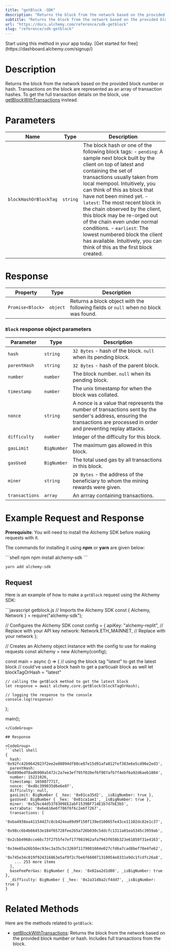 ```yaml
---
title: "getBlock -SDK"
description: "Returns the block from the network based on the provided block number or hash."
subtitle: "Returns the block from the network based on the provided block number or hash."
url: "https://docs.alchemy.com/reference/sdk-getblock"
slug: "reference/sdk-getblock"
---
```


<Tip title="Don’t have an API key?" icon="star">
  Start using this method in your app today. [Get started for free](https://dashboard.alchemy.com/signup/)
</Tip>

# Description

Returns the block from the network based on the provided block number or hash. Transactions on the block are represented as an array of transaction hashes. To get the full transaction details on the block, use [getBlockWithTransactions](/reference/sdk-getblockwithtransactions) instead.

# Parameters

| Name                  | Type     | Description                                                                                                                                                                                                                                                                                                                                                                                                                                                                                                                                                   |
| --------------------- | -------- | ------------------------------------------------------------------------------------------------------------------------------------------------------------------------------------------------------------------------------------------------------------------------------------------------------------------------------------------------------------------------------------------------------------------------------------------------------------------------------------------------------------------------------------------------------------- |
| `blockHashOrBlockTag` | `string` | The block hash or one of the following block tags: - `pending`: A sample next block built by the client on top of latest and containing the set of transactions usually taken from local mempool. Intuitively, you can think of this as block that have not been mined yet. - `latest`: The most recent block in the chain observed by the client, this block may be re-orged out of the chain even under normal conditions. - `earliest`: The lowest numbered block the client has available. Intuitively, you can think of this as the first block created. |

# Response

| Property         | Type     | Description                                                                         |
| ---------------- | -------- | ----------------------------------------------------------------------------------- |
| `Promise<Block>` | `object` | Returns a block object with the following fields or `null` when no block was found. |

### `Block` response object parameters

| Parameter      | Type        | Description                                                                                                                                                                 |
| -------------- | ----------- | --------------------------------------------------------------------------------------------------------------------------------------------------------------------------- |
| `hash`         | `string`    | `32 Bytes` - hash of the block. `null` when its pending block.                                                                                                              |
| `parentHash`   | `string`    | `32 Bytes` - hash of the parent block.                                                                                                                                      |
| `number`       | `number`    | The block number. `null` when its pending block.                                                                                                                            |
| `timestamp`    | `number`    | The unix timestamp for when the block was collated.                                                                                                                         |
| `nonce`        | `string`    | A nonce is a value that represents the number of transactions sent by the sender's address, ensuring the transactions are processed in order and preventing replay attacks. |
| `difficulty`   | `number`    | Integer of the difficulty for this block.                                                                                                                                   |
| `gasLimit`     | `BigNumber` | The maximum gas allowed in this block.                                                                                                                                      |
| `gasUsed`      | `BigNumber` | The total used gas by all transactions in this block.                                                                                                                       |
| `miner`        | `string`    | `20 Bytes` - the address of the beneficiary to whom the mining rewards were given.                                                                                          |
| `transactions` | `array`     | An arrray containing transactions.                                                                                                                                          |

# Example Request and Response

**Prerequisite**: You will need to install the Alchemy SDK before making requests with it.

The commands for installing it using **npm** or **yarn** are given below:

<CodeGroup>
  ```shell npm
  npm install alchemy-sdk
  ```

  ```shell yarn
  yarn add alchemy-sdk
  ```
</CodeGroup>

## Request

Here is an example of how to make a `getBlock` request using the Alchemy SDK:

<CodeGroup>
  ```javascript getblock.js
  // Imports the Alchemy SDK
  const { Alchemy, Network } = require("alchemy-sdk");

  // Configures the Alchemy SDK
  const config = {
    apiKey: "alchemy-replit", // Replace with your API key
    network: Network.ETH_MAINNET, // Replace with your network
  };

  // Creates an Alchemy object instance with the config to use for making requests
  const alchemy = new Alchemy(config);

  const main = async () => {
    // using the block tag "latest" to get the latest block 
    // could've used a block hash to get a particualr block as well
    let blockTagOrHash = "latest"

    // calling the getBlock method to get the latest block
    let response = await alchemy.core.getBlock(blockTagOrHash);

    // logging the response to the console
    console.log(response)
  };

  main();
  ```
</CodeGroup>

## Response

<CodeGroup>
  ```shell shell
  {
    hash: '0x92fc42b9642023f2ee2e88094df80ce87e15d91afa812fef383e6e5cd96e2ed3',
    parentHash: '0x6890edf8ad6900a5472c2a7ee3ef795f020ef6f907afb7f4ebf6a92d6aeb1804',
    number: 15221026,
    timestamp: 1658877717,
    nonce: '0xd8c399035d6e6e8f',
    difficulty: null,
    gasLimit: BigNumber { _hex: '0x01ca35d2', _isBigNumber: true },
    gasUsed: BigNumber { _hex: '0x01ca1ae1', _isBigNumber: true },
    miner: '0x52bc44d5378309EE2abF1539BF71dE1b7d7bE3b5',
    extraData: '0x6e616e6f706f6f6c2e6f7267',
    transactions: [
      '0xba4938ea41154427c8cb424ea89d9f150f139ed10065fe43ce11102dc82e1c37',
      '0x98cc6b4b66453e184f65728fee265a726b030c5ddcfc1311a01ea5345c3959ab',
      '0x2cbb4968cce66c73f2755fe7ef177981962afa7943f658b323e61850f31e4163',
      '0x34e65a26b58ec93ec3a35c5c3269f1179801604e027cfd6a7cad8bef78e4fe62',
      '0x745e34c019f924316863e5af9f2cfbe6f660071310054e8331e9dc1fcdfc26a8',
      ... 253 more items
    ],
    baseFeePerGas: BigNumber { _hex: '0x02aa2d1d80', _isBigNumber: true },
    _difficulty: BigNumber { _hex: '0x2a31d8a2cf4dd7', _isBigNumber: true }
  }
  ```
</CodeGroup> 

# Related Methods

Here are the methods related to `getBlock`:

* [getBlockWithTransactions](/reference/getblockwithtransactions-sdk): Returns the block from the network based on the provided block number or hash. Includes full transactions from the block.
